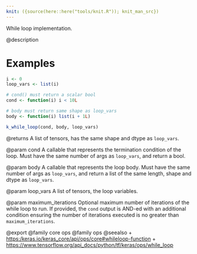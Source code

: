 ```yaml
---
knit: ({source(here::here("tools/knit.R")); knit_man_src})
---
```

While loop implementation.

@description

# Examples

```r
i <- 0
loop_vars <- list(i)

# cond() must return a scalar bool
cond <- function(i) i < 10L

# body must return same shape as loop_vars
body <- function(i) list(i + 1L) 

k_while_loop(cond, body, loop_vars)
```

@returns
A list of tensors, has the same shape and dtype as `loop_vars`.

@param cond
A callable that represents the termination condition of the loop.
Must have the same number of args as `loop_vars`, and return a bool.

@param body
A callable that represents the loop body. Must have the same
number of args as `loop_vars`, and return a list of the same
length, shape and dtype as `loop_vars`.

@param loop_vars
A list of tensors, the loop variables.

@param maximum_iterations
Optional maximum number of iterations of the while
loop to run. If provided, the `cond` output is AND-ed with an
additional condition ensuring the number of iterations executed is
no greater than `maximum_iterations`.

@export
@family core ops
@family ops
@seealso
+ <https:/keras.io/keras_core/api/ops/core#whileloop-function>
+ <https://www.tensorflow.org/api_docs/python/tf/keras/ops/while_loop>

